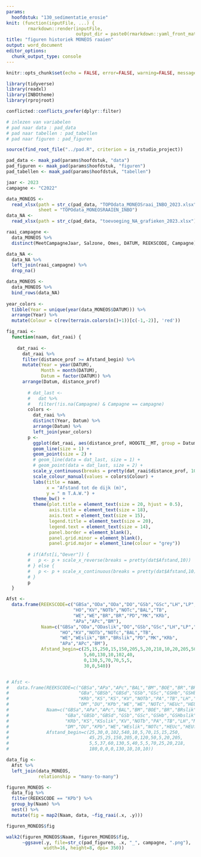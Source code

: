 ```yaml
---
params:
  hoofdstuk: "130_sedimentatie_erosie"
knit: (function(inputFile, ...) {
        rmarkdown::render(inputFile,
                          output_dir = paste0(rmarkdown::yaml_front_matter(inputFile)$params$hoofdstuk, "/output"))})
title: "figuren historiek MONEOS raaien"
output: word_document
editor_options: 
  chunk_output_type: console
---
```



```r

knitr::opts_chunk$set(echo = FALSE, error=FALSE, warning=FALSE, message=FALSE, cache=FALSE)

```


```r

library(tidyverse)
library(readxl)
library(INBOtheme)
library(rprojroot)

conflicted::conflicts_prefer(dplyr::filter)

```


```r

# inlezen van variabelen
# pad naar data : pad_data
# pad naar tabellen : pad_tabellen
# pad naar figuren : pad_figuren

source(find_root_file("../pad.R", criterion = is_rstudio_project))

pad_data <- maak_pad(params$hoofdstuk, "data")
pad_figuren <- maak_pad(params$hoofdstuk, "figuren")
pad_tabellen <- maak_pad(params$hoofdstuk, "tabellen")

```


```r

jaar <- 2023
campagne <- "C2022"

data_MONEOS <- 
  read_xlsx(path = str_c(pad_data, "TOPOdata_MONEOSraai_INBO_2023.xlsx"),
            sheet = "TOPOdata_MONEOSRAAIEN_INBO")
data_NA <-
  read_xlsx(path = str_c(pad_data, "toevoeging_NA_grafieken_2023.xlsx"))

raai_campagne <- 
  data_MONEOS %>% 
  distinct(MeetCampagneJaar, Salzone, Omes, DATUM, REEKSCODE, Campagne)

data_NA <-
  data_NA %>% 
  left_join(raai_campagne) %>% 
  drop_na()

data_MONEOS <-
  data_MONEOS %>% 
  bind_rows(data_NA)
 
year_colors <-
  tibble(Year = unique(year(data_MONEOS$DATUM))) %>% 
  arrange(Year) %>% 
  mutate(Colour = c(rev(terrain.colors(n()+1))[c(-1,-2)], 'red'))

```


```r

fig_raai <- 
  function(naam, dat_raai) {
    
    dat_raai <-
      dat_raai %>% 
      filter(distance_prof >= Afstand_begin) %>% 
      mutate(Year = year(DATUM),
             Month = month(DATUM),
             Datum = factor(DATUM)) %>% 
      arrange(Datum, distance_prof)
    
        # dat_last <-
        #   dat %>%
        #   filter(!is.na(Campagne) & Campagne == campagne)
        colors <- 
          dat_raai %>% 
          distinct(Year, Datum) %>% 
          arrange(Datum) %>% 
          left_join(year_colors)
        p <- 
          ggplot(dat_raai, aes(distance_prof, HOOGTE__MT, group = Datum, colour = Datum)) +  
          geom_line(size = 1) + 
          geom_point(size = 2) + 
          # geom_line(data = dat_last, size = 1) +
          # geom_point(data = dat_last, size = 2) +
          scale_y_continuous(breaks = pretty(dat_raai$distance_prof, 10)) +
          scale_colour_manual(values = colors$Colour) +
          labs(title = naam,
               x = "Afstand tot de dijk (m)",
               y = " m T.A.W.") + 
          theme_bw() + 
          theme(plot.title = element_text(size = 20, hjust = 0.5),
                axis.title = element_text(size = 18),
                axis.text = element_text(size = 15),
                legend.title = element_text(size = 20), 
                legend.text = element_text(size = 14),
                panel.border = element_blank(),
                panel.grid.minor = element_blank(), 
                panel.grid.major = element_line(colour = "grey")) 
        
        # if(Afst[i,"Oever"]) {
        #   p <- p + scale_x_reverse(breaks = pretty(dat$Afstand,10))
        # } else {
        #   p <- p + scale_x_continuous(breaks = pretty(dat$Afstand,10))
        # }
        p
  }

```


```r

Afst <- 
  data.frame(REEKSCODE=c("GBSa","ODa","ODa","DO","GSb","GSc","LH","LP","LP","KPb","KPe","KPe","GW",
                         "HO","KV","NOTb","NOTc","BAL","TB",
                         "WE","WE","BR","BR","PD","MK","KRb",
                         "APa","APc","BM"), 
             Naam=c("GBSa","ODa","ODaslik","DO","GSb","GSc","LH","LP","LPslik","KPb","KPe","KPeslik","GW",
                    "HO","KV","NOTb","NOTc","BAL","TB",
                    "WE","WEslik","BR","BRslik","PD","MK","KRb",
                    "APa","APc","BM"), 
             Afstand_begin=c(25,15,250,15,150,205,5,20,218,10,20,205,50,
                             5,60,130,10,102,40,
                             0,130,5,70,70,5,5,
                             30,0,540))


# Afst <- 
#   data.frame(REEKSCODE=c("GBSa","APa","APc","BAL","BM","BOE","BR","BR","DO","ODa","ODa",
#                          "GBa","GBSb","GBSd","GSb","GSc","GSHb","GSHb","GW","HO","KPe","KPe",
#                          "KRb","KS","KS","KV","NOTb","PA","TB","LH","MK","PD","VL","LP","LP",
#                          "DM","DU","KPb","WE","WE","NOTc","HEUc","HEUf"), 
#              Naam=c("GBSa","APa","APc","BAL","BM","BOE","BR","BRslik","ODa","ODa","DO",
#                     "GBa","GBSb","GBSd","GSb","GSc","GSHb","GSHbslik","GW","HO","KPe","KPeslik",
#                     "KRb","KS","KSslik","KV","NOTb","PA","TB","LH","MK","PD","VL","LP","LPslik",
#                     "DM","DU","KPb","WE","WEslik","NOTc","HEUc","HEUf"), 
#              Afstand_begin=c(25,30,0,102,540,10,5,70,15,15,250,
#                              45,25,25,150,205,0,120,50,5,20,205,
#                              5,5,37,60,130,5,40,5,5,70,25,20,218,
#                              180,0,0,0,130,10,10,10))

data_fig <-
  Afst %>% 
  left_join(data_MONEOS,
            relationship = "many-to-many")

figuren_MONEOS <-
  data_fig %>% 
  filter(REEKSCODE == "KPb") %>% 
  group_by(Naam) %>% 
  nest() %>% 
  mutate(fig = map2(Naam, data, ~fig_raai(.x, .y)))

figuren_MONEOS$fig

walk2(figuren_MONEOS$Naam, figuren_MONEOS$fig, 
      ~ggsave(.y, file=str_c(pad_figuren, .x, "_", campagne, ".png"), 
              width=16, height=8, dpi= 350))

```

